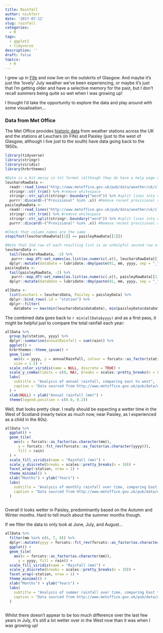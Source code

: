 ```yaml
---
title: Rainfall
author: nickforr
date: '2017-07-12'
slug: rainfall
categories: 
  - R
tags: 
  - ggplot2
  - tidyverse
description: ''
draft: false
topics:
  - R
---
```


I grew up in [Fife](https://en.wikipedia.org/wiki/Fife) and now live on the
outskirts of Glasgow.  And maybe it's just the 'lovely' July weather we've
been experiencing, or maybe it's just that I'm getting older and have a
selective memory for the past, but I don't recall summers being quite so wet
when I was growing up!

I thought I'd take the opportunity to explore the data and play around with some
visualisation...

### Data from Met Office

The Met Office provides [historic
data](http://www.metoffice.gov.uk/public/weather/climate-historic/#?tab=climateHistoric)
from weather stations across the UK and the stations at Leuchars (in Fife) and
Paisley (just to the west of Glasgow, although I live just to the south) have data going back to the 1950s.

```r
library(tidyverse)
library(stringr)
library(viridis)
library(hrbrthemes)
```

```r
#Data is a bit messy in txt format (although they do have a help page on how to use the Excel 'text to columns wizard' to import the data...!)
leucharsRawData <- 
  readr::read_lines("http://www.metoffice.gov.uk/pub/data/weather/uk/climate/stationdata/leucharsdata.txt", skip = 5) %>% #skip first five lines of explanations
  stringr::str_trim() %>% #remove whitespace
  stringr::str_split(stringr::boundary("word")) %>% #split lines into columns
  purrr::discard(~("Provisional" %in% .x)) #Remove recent provisional results
paisleyRawData <- 
  readr::read_lines("http://www.metoffice.gov.uk/pub/data/weather/uk/climate/stationdata/paisleydata.txt", skip = 5) %>%
  stringr::str_trim() %>% #remove whitespace
  stringr::str_split(stringr::boundary("word")) %>% #split lines into columns
  purrr::discard(~("Provisional" %in% .x)) #Remove recent provisional results

#Check that column names are the same
stopifnot(leucharsRawData[[1]] == paisleyRawData[[1]])

#Note that 2nd row of each resulting list is an unhelpful second row of column headers
leucharsData <- 
  tail(leucharsRawData, -2) %>%
   purrr::map_df(~set_names(as.list(as.numeric(.x)), leucharsRawData[[1]])) %>%
  dplyr::mutate(dataDate = lubridate::dmy(paste(01, mm, yyyy, sep = "_")))
paisleyData <- 
  tail(paisleyRawData, -2) %>%
   purrr::map_df(~set_names(as.list(as.numeric(.x)), paisleyRawData[[1]])) %>%
  dplyr::mutate(dataDate = lubridate::dmy(paste(01, mm, yyyy, sep = "_")))

allData <- 
  list(Leuchars = leucharsData, Paisley = paisleyData) %>%
  dplyr::bind_rows(.id = "station") %>%
  dplyr::filter(
    dataDate >= max(min(leucharsData$dataDate), min(paisleyData$dataDate)))
```

The combined data goes back to `r min(allData$yyyy)` and as a first pass, it might be helpful just to compare the total rainfall each year:

```r
allData %>%
  group_by(station, yyyy) %>%
  dplyr::summarise(annualRainfall = sum(rain)) %>%
  ggplot() +
  hrbrthemes::theme_ipsum() +
  geom_line(
    aes(x = yyyy, y = annualRainfall, colour = forcats::as_factor(station)),
    size = 1.5) +
  scale_color_viridis(name = NULL, discrete = TRUE) +
  scale_y_comma(limits = c(0, NA), breaks = scales::pretty_breaks(n = 8)) +
  labs(
    subtitle = "Analysis of annual rainfall, comparing east to west",
    caption = "Data sourced from http://www.metoffice.gov.uk/pub/data/weather/uk/climate/stationdata/"
  ) +
  xlab(NULL) + ylab("Annual rainfall (mm)") +
  theme(legend.position = c(0.9, 0.2))
```

Well, that looks pretty clear.  I really should be expecting a wetter time in the West of Scotland (nearly twice as much now, near Paisley, as I experienced as a child in the 80s).

```r
allData %>%
  ggplot() +
  geom_tile(
    aes(x = forcats::as_factor(as.character(mm)), 
      y = forcats::fct_rev(forcats::as_factor(as.character(yyyy))), 
      fill = rain)
  ) +
  scale_fill_viridis(name = "Rainfall (mm)") + 
  scale_y_discrete(breaks = scales::pretty_breaks(n = 10)) +
  facet_wrap(~station, nrow = 1) +
  theme_minimal() +
  xlab("Months") + ylab("Years") +
  labs(
    subtitle = "Analysis of monthly rainfall over time, comparing East to West",
    caption = "Data sourced from http://www.metoffice.gov.uk/pub/data/weather/uk/climate/stationdata/"
  )
  
```

Overall it looks wetter in Paisley, predominantly based on the Autumn and Winter months.  Hard to tell much about the summer months though.

If we filter the data to only look at June, July, and August...

```r
allData %>%
  filter(mm %in% c(6, 7, 8)) %>%
  dplyr::mutate(yyyy = forcats::fct_rev(forcats::as_factor(as.character(yyyy)))) %>%
  ggplot() +
  geom_tile(
    aes(x = forcats::as_factor(as.character(mm)), 
      y = yyyy, fill = rain)) +
  scale_fill_viridis(name = "Rainfall (mm)") + 
  scale_y_discrete(breaks = scales::pretty_breaks(n = 10)) +
  facet_wrap(~station, nrow = 1) +
  theme_minimal() +
  xlab("Months") + ylab("Years") +
  labs(
    subtitle = "Analysis of summer rainfall over time, comparing East to West",
    caption = "Data sourced from http://www.metoffice.gov.uk/pub/data/weather/uk/climate/stationdata/"
  )
  
```

Whilst there doesn't appear to be too much difference over the last few years in July, it's still a lot wetter over in the West now than it was when I was growing up! 


